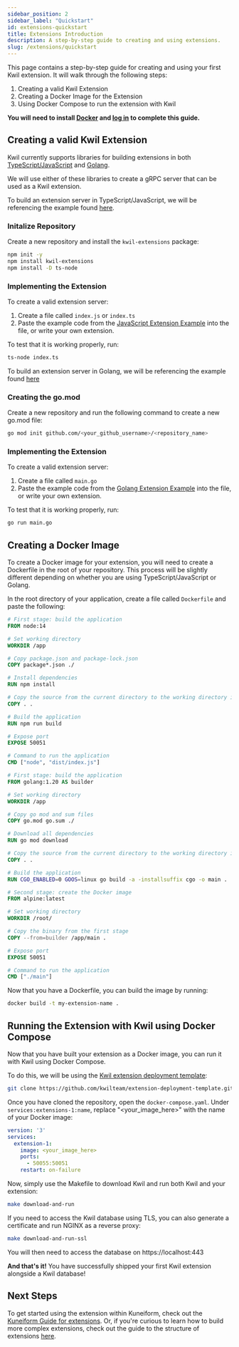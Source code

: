 ```yaml
---
sidebar_position: 2
sidebar_label: "Quickstart"
id: extensions-quickstart
title: Extensions Introduction
description: A step-by-step guide to creating and using extensions.
slug: /extensions/quickstart
---
```


This page contains a step-by-step guide for creating and using your first Kwil extension.  It will walk through the following steps:

1. Creating a valid Kwil Extension
2. Creating a Docker Image for the Extension
3. Using Docker Compose to run the extension with Kwil

**You will need to install [Docker](<https://www.docker.com/products/docker-desktop/>) and [log in](<https://docs.docker.com/engine/reference/commandline/login/>) to complete this guide.**

## Creating a valid Kwil Extension

Kwil currently supports libraries for building extensions in both [TypeScript/JavaScript](./packages/javascript.mdx) and [Golang](./packages/golang.mdx).

We will use either of these libraries to create a gRPC server that can be used as a Kwil extension.


<Tabs>
<TabItem value="typescript" label="TypeScript / JavaScript" default>

To build an extension server in TypeScript/JavaScript, we will be referencing the example found [here](./packages/javascript.mdx).

### Initalize Repository

Create a new repository and install the `kwil-extensions` package:

```bash
npm init -y
npm install kwil-extensions
npm install -D ts-node
```

### Implementing the Extension

To create a valid extension server:

1. Create a file called `index.js` or `index.ts`
2. Paste the example code from the [JavaScript Extension Example](./packages/js-ts#example-of-building-an-extenstion) into the file, or write your own extension.

To test that it is working properly, run:

```bash
ts-node index.ts
```

</TabItem>
<TabItem value="golang" label="Golang">

To build an extension server in Golang, we will be referencing the example found [here](./packages/golang.mdx)

### Creating the go.mod

Create a new repository and run the following command to create a new go.mod file:

```bash
go mod init github.com/<your_github_username>/<repository_name>
```
    
### Implementing the Extension

To create a valid extension server:

1. Create a file called `main.go`
2. Paste the example code from the [Golang Extension Example](./packages/golang.mdx#example-of-building-an-extension) into the file, or write your own extension.

To test that it is working properly, run:

```bash
go run main.go
```

</TabItem>
</Tabs>

## Creating a Docker Image

To create a Docker image for your extension, you will need to create a Dockerfile in the root of your repository.  This process will be slightly different
depending on whether you are using TypeScript/JavaScript or Golang.

In the root directory of your application, create a file called `Dockerfile` and paste the following:

<Tabs>
<TabItem value="typescript" label="TypeScript / JavaScript" default>

```dockerfile title="Dockerfile"
# First stage: build the application
FROM node:14

# Set working directory
WORKDIR /app

# Copy package.json and package-lock.json
COPY package*.json ./

# Install dependencies
RUN npm install

# Copy the source from the current directory to the working directory inside the container
COPY . .

# Build the application
RUN npm run build

# Expose port
EXPOSE 50051

# Command to run the application
CMD ["node", "dist/index.js"]
```
</TabItem>
<TabItem value="golang" label="Golang">

```dockerfile title="Dockerfile"
# First stage: build the application
FROM golang:1.20 AS builder

# Set working directory
WORKDIR /app

# Copy go mod and sum files
COPY go.mod go.sum ./

# Download all dependencies
RUN go mod download

# Copy the source from the current directory to the working directory inside the container
COPY . .

# Build the application
RUN CGO_ENABLED=0 GOOS=linux go build -a -installsuffix cgo -o main .

# Second stage: create the Docker image
FROM alpine:latest

# Set working directory
WORKDIR /root/

# Copy the binary from the first stage
COPY --from=builder /app/main .

# Expose port
EXPOSE 50051

# Command to run the application
CMD ["./main"]
```

</TabItem>
</Tabs>

Now that you have a Dockerfile, you can build the image by running:

```bash
docker build -t my-extension-name .
```

## Running the Extension with Kwil using Docker Compose

Now that you have built your extension as a Docker image, you can run it with Kwil using Docker Compose.

To do this, we will be using the [Kwil extension deployment template](<https://github.com/kwilteam/extension-deployment-template>):

```bash
git clone https://github.com/kwilteam/extension-deployment-template.git
```

Once you have cloned the repository, open the `docker-compose.yaml`.  Under `services:extensions-1:name`, replace "<your_image_here>" with the name of your Docker image:

```yaml title="docker-compose.yaml"
version: '3'
services:
  extension-1:
    image: <your_image_here>
    ports:
      - 50055:50051
    restart: on-failure
```

Now, simply use the Makefile to download Kwil and run both Kwil and your extension:

```bash
make download-and-run
```

If you need to access the Kwil database using TLS, you can also generate a certificate and run NGINX as a reverse proxy:
  
```bash
make download-and-run-ssl
```

You will then need to access the database on https://localhost:443

**And that's it!**  You have successfully shipped your first Kwil extension alongside a Kwil database!

## Next Steps

To get started using the extension within Kuneiform, check out the [Kuneiform Guide for extensions](./kuneiform.mdx).  Or, if you're curious to learn how to build more
complex extensions, check out the guide to the structure of extensions [here](./implementation.mdx).
